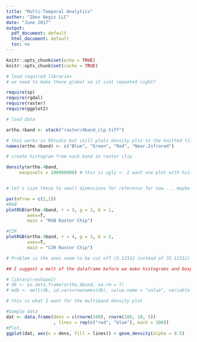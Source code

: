 ```yaml
---
title: "Multi-Temporal Analytics"
author: "Ibex Aegis LLC"
date: "June 2017"
output:
  pdf_document: default
  html_document: default
  toc: no
---
```



```r

knitr::opts_chunk$set(echo = TRUE)
knitr::opts_chunk$set(cache = TRUE)

```


```r
# load required libraries
# we need to make these global so it isnt repeated right?

require(sp)
require(rgdal)
require(raster)
require(ggplot2)

```

```r
# load data

ortho.4band <- stack("raster/4band_clp.tiff")

# this works in RStudio but still plots density plts to the knitted file with incorrect names!?
names(ortho.4band) <- c("Blue", "Green", "Red", "Near.Infrared")

```



```r
# create histogram from each band in raster clip

density(ortho.4band, 
     maxpixels = 100000000) # this is ugly <- I want one plot with hist curve for each band and better labels!


# let's size these to small dimensions for reference for now.... maybe size of a quarter. no real info in the image. 

par(mfrow = c(2,1))
#RGB
plotRGB(ortho.4band, r = 3, g = 2, b = 1, 
        axes=T,
        main = "RGB Raster Chip")

#CIR
plotRGB(ortho.4band, r = 4, g = 3, b = 2, 
        axes=T,
        main = "CIR Raster Chip")

# Problem is the axes seem to be cut off (5.12312 instead of 35.12312)

```

```r
## I suggest a melt of the dataframe before we make histograms and boxplots for computational efficiency but this will need some work

# library(reshape2)
# db <- as.data.frame(ortho.4band, na.rm = T)
# mdb <- melt(db, id.vars=rownames(db), value.name = "value", variable.name=colnames(db))

# this is what I want for the multiband density plot

#Sample data
dat <- data.frame(dens = c(rnorm(100), rnorm(100, 10, 5))
                  , lines = rep(c("red", "blue"), each = 100))
#Plot.
ggplot(dat, aes(x = dens, fill = lines)) + geom_density(alpha = 0.5)


```
